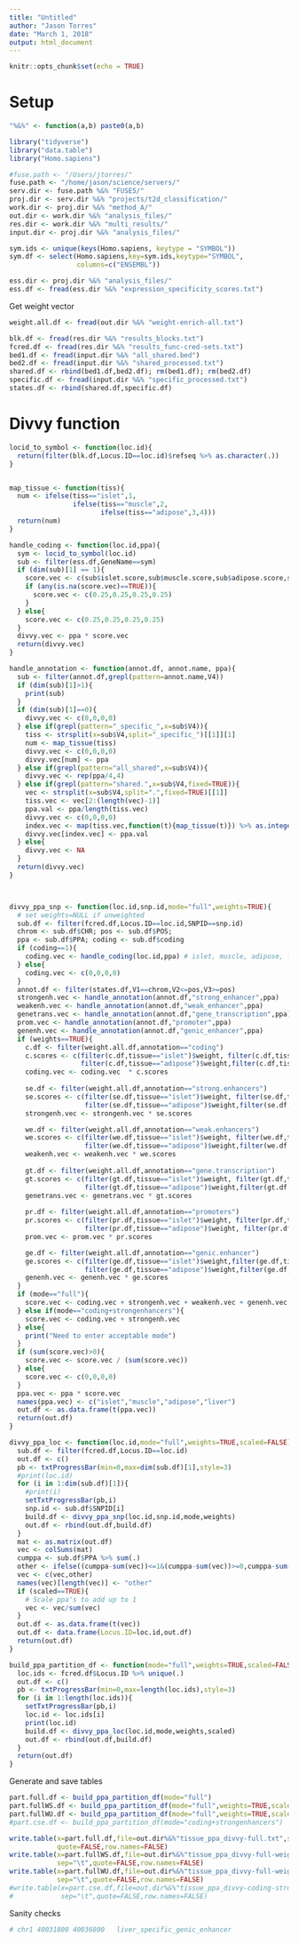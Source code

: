 ```yaml
---
title: "Untitled"
author: "Jason Torres"
date: "March 1, 2018"
output: html_document
---
```


```r
knitr::opts_chunk$set(echo = TRUE)
```

# Setup

```r

"%&%" <- function(a,b) paste0(a,b)

library("tidyverse")
library("data.table")
library("Homo.sapiens")

#fuse.path <- "/Users/jtorres/"
fuse.path <- "/home/jason/science/servers/"
serv.dir <- fuse.path %&% "FUSE5/"
proj.dir <- serv.dir %&% "projects/t2d_classification/"
work.dir <- proj.dir %&% "method_A/"
out.dir <- work.dir %&% "analysis_files/"
res.dir <- work.dir %&% "multi_results/"
input.dir <- proj.dir %&% "analysis_files/"

sym.ids <- unique(keys(Homo.sapiens, keytype = "SYMBOL"))
sym.df <- select(Homo.sapiens,key=sym.ids,keytype="SYMBOL",
                 columns=c("ENSEMBL")) 

ess.dir <- proj.dir %&% "analysis_files/"
ess.df <- fread(ess.dir %&% "expression_specificity_scores.txt")

```

Get weight vector 


```r

weight.all.df <- fread(out.dir %&% "weight-enrich-all.txt")

```



```r

blk.df <- fread(res.dir %&% "results_blocks.txt")
fcred.df <- fread(res.dir %&% "results_func-cred-sets.txt")
bed1.df <- fread(input.dir %&% "all_shared.bed")
bed2.df <- fread(input.dir %&% "shared_processed.txt")
shared.df <- rbind(bed1.df,bed2.df); rm(bed1.df); rm(bed2.df)
specific.df <- fread(input.dir %&% "specific_processed.txt")
states.df <- rbind(shared.df,specific.df)

```


# Divvy function 


```r


locid_to_symbol <- function(loc.id){
  return(filter(blk.df,Locus.ID==loc.id)$refseq %>% as.character(.))
}


map_tissue <- function(tiss){
  num <- ifelse(tiss=="islet",1,
                ifelse(tiss=="muscle",2,
                       ifelse(tiss=="adipose",3,4)))
  return(num)
}

handle_coding <- function(loc.id,ppa){
  sym <- locid_to_symbol(loc.id)
  sub <- filter(ess.df,GeneName==sym)
  if (dim(sub)[1] == 1){
    score.vec <- c(sub$islet.score,sub$muscle.score,sub$adipose.score,sub$liver.score)
    if (any(is.na(score.vec)==TRUE)){
      score.vec <- c(0.25,0.25,0.25,0.25)
    }
  } else{
    score.vec <- c(0.25,0.25,0.25,0.25)
  }
  divvy.vec <- ppa * score.vec    
  return(divvy.vec)
}

handle_annotation <- function(annot.df, annot.name, ppa){
  sub <- filter(annot.df,grepl(pattern=annot.name,V4))
  if (dim(sub)[1]>1){
    print(sub)
  }
  if (dim(sub)[1]==0){
    divvy.vec <- c(0,0,0,0)
  } else if(grepl(pattern="_specific_",x=sub$V4)){
    tiss <- strsplit(x=sub$V4,split="_specific_")[[1]][1]
    num <- map_tissue(tiss)
    divvy.vec <- c(0,0,0,0)
    divvy.vec[num] <- ppa
  } else if(grepl(pattern="all_shared",x=sub$V4)){
    divvy.vec <- rep(ppa/4,4)
  } else if(grepl(pattern="shared.",x=sub$V4,fixed=TRUE)){
    vec <- strsplit(x=sub$V4,split=".",fixed=TRUE)[[1]]
    tiss.vec <- vec[2:(length(vec)-1)]
    ppa.val <- ppa/length(tiss.vec)
    divvy.vec <- c(0,0,0,0)
    index.vec <- map(tiss.vec,function(t){map_tissue(t)}) %>% as.integer(.)
    divvy.vec[index.vec] <- ppa.val
  } else{
    divvy.vec <- NA
  }
  return(divvy.vec)
}



divvy_ppa_snp <- function(loc.id,snp.id,mode="full",weights=TRUE){
  # set weights=NULL if unweighted
  sub.df <- filter(fcred.df,Locus.ID==loc.id,SNPID==snp.id)
  chrom <- sub.df$CHR; pos <- sub.df$POS; 
  ppa <- sub.df$PPA; coding <- sub.df$coding
  if (coding==1){
    coding.vec <- handle_coding(loc.id,ppa) # islet, muscle, adipose, liver
  } else{
    coding.vec <- c(0,0,0,0)
  }
  annot.df <- filter(states.df,V1==chrom,V2<=pos,V3>=pos)
  strongenh.vec <- handle_annotation(annot.df,"strong_enhancer",ppa)
  weakenh.vec <- handle_annotation(annot.df,"weak_enhancer",ppa)
  genetrans.vec <- handle_annotation(annot.df,"gene_transcription",ppa)
  prom.vec <- handle_annotation(annot.df,"promoter",ppa)
  genenh.vec <- handle_annotation(annot.df,"genic_enhancer",ppa)
  if (weights==TRUE){
    c.df <- filter(weight.all.df,annotation=="coding")
    c.scores <- c(filter(c.df,tissue=="islet")$weight, filter(c.df,tissue=="muscle")$weight,
                  filter(c.df,tissue=="adipose")$weight,filter(c.df,tissue=="liver")$weight)
    coding.vec <- coding.vec  * c.scores 
    
    se.df <- filter(weight.all.df,annotation=="strong.enhancers")
    se.scores <- c(filter(se.df,tissue=="islet")$weight, filter(se.df,tissue=="muscle")$weight, 
                   filter(se.df,tissue=="adipose")$weight,filter(se.df,tissue=="liver")$weight)    
    strongenh.vec <- strongenh.vec * se.scores

    we.df <- filter(weight.all.df,annotation=="weak.enhancers")
    we.scores <- c(filter(we.df,tissue=="islet")$weight, filter(we.df,tissue=="muscle")$weight, 
                   filter(we.df,tissue=="adipose")$weight,filter(we.df,tissue=="liver")$weight)        
    weakenh.vec <- weakenh.vec * we.scores
    
    gt.df <- filter(weight.all.df,annotation=="gene.transcription")
    gt.scores <- c(filter(gt.df,tissue=="islet")$weight, filter(gt.df,tissue=="muscle")$weight, 
                   filter(gt.df,tissue=="adipose")$weight,filter(gt.df,tissue=="liver")$weight) 
    genetrans.vec <- genetrans.vec * gt.scores
    
    pr.df <- filter(weight.all.df,annotation=="promoters")
    pr.scores <- c(filter(pr.df,tissue=="islet")$weight, filter(pr.df,tissue=="muscle")$weight, 
                   filter(pr.df,tissue=="adipose")$weight, filter(pr.df,tissue=="liver")$weight)    
    prom.vec <- prom.vec * pr.scores 

    ge.df <- filter(weight.all.df,annotation=="genic.enhancer")
    ge.scores <- c(filter(ge.df,tissue=="islet")$weight,filter(ge.df,tissue=="muscle")$weight,
                   filter(ge.df,tissue=="adipose")$weight,filter(ge.df,tissue=="liver")$weight)    
    genenh.vec <- genenh.vec * ge.scores 
  }
  if (mode=="full"){
    score.vec <- coding.vec + strongenh.vec + weakenh.vec + genenh.vec + prom.vec + genetrans.vec
  } else if(mode=="coding+strongenhancers"){
    score.vec <- coding.vec + strongenh.vec 
  } else{
    print("Need to enter acceptable mode")
  }
  if (sum(score.vec)>0){
    score.vec <- score.vec / (sum(score.vec))
  } else{
    score.vec <- c(0,0,0,0)
  }
  ppa.vec <- ppa * score.vec
  names(ppa.vec) <- c("islet","muscle","adipose","liver")
  out.df <- as.data.frame(t(ppa.vec))
  return(out.df)
}

divvy_ppa_loc <- function(loc.id,mode="full",weights=TRUE,scaled=FALSE){
  sub.df <- filter(fcred.df,Locus.ID==loc.id)
  out.df <- c()
  pb <- txtProgressBar(min=0,max=dim(sub.df)[1],style=3)
  #print(loc.id)
  for (i in 1:dim(sub.df)[1]){
    #print(i)
    setTxtProgressBar(pb,i)
    snp.id <- sub.df$SNPID[i]
    build.df <- divvy_ppa_snp(loc.id,snp.id,mode,weights)
    out.df <- rbind(out.df,build.df)
  }
  mat <- as.matrix(out.df)
  vec <- colSums(mat)
  cumppa <- sub.df$PPA %>% sum(.)
  other <- ifelse((cumppa-sum(vec))<=1&(cumppa-sum(vec))>=0,cumppa-sum(vec),0)
  vec <- c(vec,other)
  names(vec)[length(vec)] <- "other"
  if (scaled==TRUE){
    # Scale ppa's to add up to 1 
    vec <- vec/sum(vec)    
  }
  out.df <- as.data.frame(t(vec))
  out.df <- data.frame(Locus.ID=loc.id,out.df)
  return(out.df)
}

build_ppa_partition_df <- function(mode="full",weights=TRUE,scaled=FALSE){
  loc.ids <- fcred.df$Locus.ID %>% unique(.)
  out.df <- c()
  pb <- txtProgressBar(min=0,max=length(loc.ids),style=3)
  for (i in 1:length(loc.ids)){
    setTxtProgressBar(pb,i)
    loc.id <- loc.ids[i]
    print(loc.id)
    build.df <- divvy_ppa_loc(loc.id,mode,weights,scaled)
    out.df <- rbind(out.df,build.df)
  }
  return(out.df)
}

```

Generate and save tables 

```r

part.full.df <- build_ppa_partition_df(mode="full")
part.fullWS.df <- build_ppa_partition_df(mode="full",weights=TRUE,scaled=TRUE)
part.fullWU.df <- build_ppa_partition_df(mode="full",weights=TRUE,scaled=FALSE)
#part.cse.df <- build_ppa_partition_df(mode="coding+strongenhancers")

write.table(x=part.full.df,file=out.dir%&%"tissue_ppa_divvy-full.txt",sep="\t",
            quote=FALSE,row.names=FALSE)
write.table(x=part.fullWS.df,file=out.dir%&%"tissue_ppa_divvy-full-weighted-scaled.txt",
            sep="\t",quote=FALSE,row.names=FALSE)
write.table(x=part.fullWU.df,file=out.dir%&%"tissue_ppa_divvy-full-weighted-unscaled.txt",
            sep="\t",quote=FALSE,row.names=FALSE)
#write.table(x=part.cse.df,file=out.dir%&%"tissue_ppa_divvy-coding-strongEnhancers.txt",
#            sep="\t",quote=FALSE,row.names=FALSE)

```


Sanity checks
```r

# chr1 40031800 40036800   liver_specific_genic_enhancer

```



